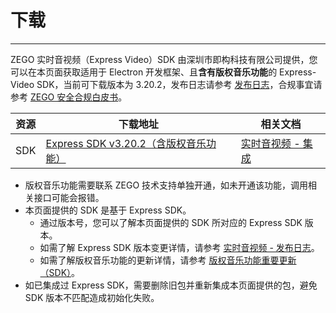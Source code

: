 # 下载

- - -

ZEGO 实时音视频（Express Video）SDK 由深圳市即构科技有限公司提供，您可以在本页面获取适用于 Electron 开发框架、且**含有版权音乐功能**的 Express-Video SDK，当前可下载版本为 3.20.2，发布日志请参考 [发布日志](!change_log_ktv)，合规事宜请参考 [ZEGO 安全合规白皮书](/policies-and-agreements/zego-security-and-compliance-white-paper)。

| 资源 | 下载地址 | 相关文档|
| ---- | ----| ------ |
| SDK | [Express SDK v3.20.2（含版权音乐功能）](https://www.npmjs.com/package/zego-express-engine-electron) | [实时音视频 - 集成](./Integrate%20the%20SDK/Express%20Video.mdx) |

<Note title="Note">

- 版权音乐功能需要联系 ZEGO 技术支持单独开通，如未开通该功能，调用相关接口可能会报错。
- 本页面提供的 SDK 是基于 Express SDK。
    - 通过版本号，您可以了解本页面提供的 SDK 所对应的 Express SDK 版本。
    - 如需了解 Express SDK 版本变更详情，请参考 [实时音视频 - 发布日志](#12553)。
    - 如需了解版权音乐功能的更新详情，请参考 [版权音乐功能重要更新（SDK）](!change_log_ktv)。
- 如已集成过 Express SDK，需要删除旧包并重新集成本页面提供的包，避免 SDK 版本不匹配造成初始化失败。
  
</Note>
